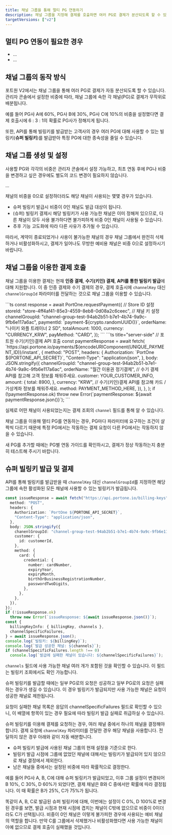 ```yaml
---
title: 채널 그룹을 통해 멀티 PG 연동하기
description: 채널 그룹을 지정해 결제를 호출하면 여러 PG로 결제가 분산되도록 할 수 있습니다.
targetVersions: ["v2"]
---
```



## 멀티 PG 연동이 필요한 경우

- ...
- ...

## 채널 그룹의 동작 방식

포트원 V2에서는 채널 그룹을 통해 여러 PG로 결제가 자동 분산되도록 할 수 있습니다.
관리자 콘솔에서 설정한 비중에 따라, 채널 그룹에 속한 각 채널(PG)로 결제가 무작위로 배분됩니다.

예를 들어 PG사 A에 60%, PG사 B에 30%, PG사 C에 10%의 비중을 설정했다면 결제 호출시에 6 : 3 : 1의 확률로 PG사가 정해지게 됩니다.

또한, API를 통해 빌링키를 발급받는 고객사의 경우 여러 PG에 대해 사용할 수 있는 빌링키(**슈퍼 빌링키**)를 발급받아 특정 PG에 대한 종속성을 줄일 수 있습니다.

## 채널 그룹 생성 및 설정

사용할 PG와 각각의 비중은 관리자 콘솔에서 설정 가능하고, 최초 연동 후에 PG나 비중을 변경하고 싶은 경우에도 별도의 코드 변경이 필요하지 않습니다.

...

<Hint style="info">
  채널의 비중을 0으로 설정하더라도 해당 채널이 사용되는 몇몇 경우가 있습니다.

  - 슈퍼 빌링키 발급시 비중이 0인 채널도 발급 대상이 됩니다.
  - (슈퍼) 빌링키 결제시 해당 빌링키가 사용 가능한 채널은 이미 정해져 있으므로, 다른 채널이 모두 사용 불가하다면 불가피하게 비중 0인 채널이 사용될 수 있습니다.
  - 추후 기능 고도화에 따라 다른 사유가 추가될 수 있습니다.

  따라서, 계약이 종료되었거나 사용이 불가능한 채널의 경우 채널 그룹에서 완전히 삭제하거나 비활성화하시고, 결제가 일어나도 무방한 예비용 채널은 비중 0으로 설정하시기 바랍니다.
</Hint>

## 채널 그룹을 이용한 결제 호출

채널 그룹을 이용한 결제는 현재 **인증 결제**, **수기(키인) 결제**, **API를 통한 빌링키 발급**에 대해 지원합니다.
이 중 인증 결제와 수기 결제의 경우, 결제 호출시에 `channelKey` 대신 `channelGroupId` 파라미터를 전달하는 것으로 채널 그룹을 이용할 수 있습니다.

<Tabs>
  <Tab title="인증 결제">
    ```ts
    const response = await PortOne.requestPayment({
      // Store ID 설정
      storeId: "store-4ff4af41-85e3-4559-8eb8-0d08a2c6ceec",
      // 채널 키 설정
      channelGroupId: "channel-group-test-94ab2b51-b7e1-4b74-9a9c-9fb6e117a6ac",
      paymentId: `payment-${crypto.randomUUID()}`,
      orderName: "나이키 와플 트레이너 2 SD",
      totalAmount: 1000,
      currency: "CURRENCY_KRW",
      payMethod: "CARD",
    });
    ```
  </Tab>

  <Tab title="수기(키인) 결제">
    ```ts title="server-side"
    // 포트원 수기(키인)결제 API 호출
    const paymentResponse = await fetch(
      `https://api.portone.io/payments/${encodeURIComponent(UNIQUE_PAYMENT_ID)}/instant`,
      {
        method: "POST",
        headers: {
          Authorization: `PortOne ${PORTONE_API_SECRET}`,
          "Content-Type": "application/json",
        },
        body: JSON.stringify({
          channelGroupId: "channel-group-test-94ab2b51-b7e1-4b74-9a9c-9fb6e117a6ac",
          orderName: "월간 이용권 정기결제",
          // 수기 결제 API를 참고해 고객 정보를 채워주세요.
          customer: YOUR_CUSTOMER_INFO,
          amount: {
            total: 8900,
          },
          currency: "KRW",
          // 수기(키인)결제 API를 참고해 카드 / 가상계좌 정보를 채워주세요.
          method: PAYMENT_METHOD_HERE,
        }),
      },
    );
    if (!paymentResponse.ok)
      throw new Error(`paymentResponse: ${await paymentResponse.json()}`);
    ```
  </Tab>
</Tabs>

실제로 어떤 채널이 사용되었는지는 결제 조회의 `channel` 필드를 통해 알 수 있습니다.

<Hint style="warning">
  채널 그룹을 이용해 멀티 PG를 연동하는 경우, PG마다 파라미터에 요구하는 조건이 살짝씩 다르기 때문에 특정 PG에서는 작동하는 결제 요청이 다른 PG에서는 작동하지 않을 수 있습니다.

  새 PG를 추가할 때에는 PG별 연동 가이드를 확인하시고, 결제가 정상 작동하는지 충분히 테스트해 주시기 바랍니다.
</Hint>

## 슈퍼 빌링키 발급 및 결제

API를 통해 빌링키를 발급받을 때 `channelKey` 대신 `channelGroupId`를 지정하면
해당 그룹에 속한 활성화된 모든 채널에 사용할 수 있는 빌링키가 발급됩니다.

```ts title="server-side"
const issueResponse = await fetch("https://api.portone.io/billing-keys", {
  method: "POST",
  headers: {
    Authorization: `PortOne ${PORTONE_API_SECRET}`,
    "Content-Type": "application/json",
  },
  body: JSON.stringify({
    chanenlGroupId: "channel-group-test-94ab2b51-b7e1-4b74-9a9c-9fb6e117a6ac",
    customer: {
      id: customerId,
    },
    method: {
      card: {
        credential: {
          number: cardNumber,
          expiryYear,
          expiryMonth,
          birthOrBusinessRegistrationNumber,
          passwordTwoDigits,
        },
      },
    },
  }),
});
if (!issueResponse.ok)
  throw new Error(`issueResponse: ${await issueResponse.json()}`);
const {
  billingKeyInfo: { billingKey, channels },
  channelSpecificFailures,
} = await issueResponse.json();
console.log(`빌링키: ${billingKey}`);
console.log(`발급 성공한 채널: ${channels}`);
if (channelSpecificFailures.length !== 0)
  console.log(`발급에 실패한 채널이 있습니다: ${channelSpecificFailures}`);
```

`channels` 필드에 사용 가능한 채널 여러 개가 포함된 것을 확인할 수 있습니다. 이 필드는 빌링키 조회에서도 확인 가능합니다.

<Hint style="info">
  슈퍼 빌링키를 발급할 때에는 일부 PG로의 요청은 성공하고 일부 PG로의 요청은 실패하는 경우가 생길 수 있습니다.
  이 경우 빌링키가 발급되지만 사용 가능한 채널은 요청이 성공한 채널로 제한됩니다.

  요청이 실패한 채널 목록은 응답의 channelSpecificFailures 필드로 확인할 수 있으니, 이 배열에 항목이 있는 경우 필요에 따라 빌링키 발급 실패로 취급하실 수 있습니다.
</Hint>

슈퍼 빌링키를 이용해 결제를 요청하는 경우, 여러 채널 중에서 하나의 채널을 결정해야 합니다.
결제 요청에 `channelKey` 파라미터를 전달한 경우 해당 채널을 사용합니다. 전달하지 않은 경우 아래와 같이 자동 배분합니다.

- 슈퍼 빌링키 발급에 사용된 채널 그룹의 현재 설정을 기준으로 한다.
- 빌링키 발급 시점에 그룹에 없었던 채널에 대해서는 빌링키가 발급되어 있지 않으므로 채널 결정에서 제외한다.
- 남은 채널들 중에서는 설정된 비중에 따라 확률적으로 결정한다.

예를 들어 PG사 A, B, C에 대해 슈퍼 빌링키가 발급되었고, 이후 그룹 설정이 변경되어 B 10%, C 30%, D 60%가 되었다면,
결제 채널은 B와 C 중에서만 확률에 따라 결정됩니다. 이 때 확률은 B가 25%, C가 75%가 됩니다.

똑같이 A, B, C로 발급된 슈퍼 빌링키에 대해, 이번에는 설정이 C 0%, D 100%로 변경된 경우를 보면,
발급 시점과 현재 시점에 겹치는 채널이 C밖에 없으므로 비중이 0이더라도 C가 선택됩니다.
비중이 0인 채널은 이렇게 불가피한 경우에 사용되는 예비 채널의 역할을 합니다.
만약 C를 그룹에서 삭제했거나 비활성화했다면 사용 가능한 채널이 아예 없으므로 결제 호출이 실패했을 것입니다.
